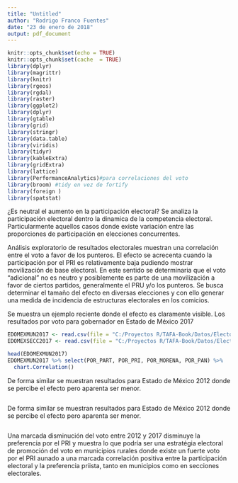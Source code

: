 ```yaml
---
title: "Untitled"
author: "Rodrigo Franco Fuentes"
date: "23 de enero de 2018"
output: pdf_document
---
```


```r
knitr::opts_chunk$set(echo = TRUE)
knitr::opts_chunk$set(cache  = TRUE)
library(dplyr)
library(magrittr)
library(knitr)
library(rgeos)
library(rgdal)
library(raster)
library(ggplot2)
library(dplyr)
library(gtable)
library(grid)
library(stringr)
library(data.table)
library(viridis)
library(tidyr)
library(kableExtra)
library(gridExtra)
library(lattice)
library(PerformanceAnalytics)#para correlaciones del voto 
library(broom) #tidy en vez de fortify
library(foreign )
library(spatstat)

```

¿Es neutral el aumento en la participación electoral? Se analiza la participación electoral dentro la dinamica de la competencia electoral. Particularmente aquellos casos donde existe variación entre las proporciones de participación en elecciones concurrentes. 

Análisis exploratorio de resultados electorales muestran una correlación entre el voto a favor de los punteros. El efecto se acrecenta cuando la participación por el PRI es relativamente baja pudiendo mostrar movilización de base electoral. En este sentido se determinaria que el voto "adicional" no es neutro y posiblemente es parte de una movilización a favor de ciertos partidos, generalmente el PRU y/o los punteros. Se busca determinar el tamaño del efecto en diversas elecciones y con ello generar una medida de incidencia de estructuras electorales en los comicios.

Se muestra un ejemplo reciente donde el efecto es claramente visible. Los resultados por voto para gobernador en Estado de México 2017


```r
EDOMEXMUN2017 <- read.csv(file = "C:/Proyectos R/TAFA-Book/Datos/Electorales/Edomex/EDOMEXMUN2017.csv")
EDOMEXSECC2017 <- read.csv(file = "C:/Proyectos R/TAFA-Book/Datos/Electorales/Edomex/EDOMEXSECC2017.csv")

head(EDOMEXMUN2017)
EDOMEXMUN2017 %>% select(POR_PART, POR_PRI, POR_MORENA, POR_PAN) %>%
  chart.Correlation()
```

De forma similar se muestran resultados para Estado de México 2012 donde se percibe el efecto pero aparenta ser menor. 

```r

```



De forma similar se muestran resultados para Estado de México 2012 donde se percibe el efecto pero aparenta ser menor. 

```r

```

Una marcada disminución del voto entre 2012 y 2017 disminuye la preferencia por el PRI y muestra lo que podría ser una estratégia electoral de promoción del voto en municipios rurales donde existe un fuerte voto por el PRI aunado a una marcada correlación positiva entre la participación electoral y la preferencia priista, tanto en municipios como en secciones electorales. 

```r

```



